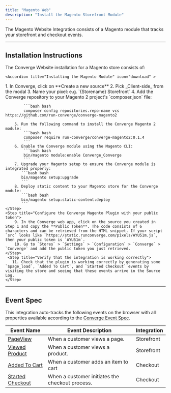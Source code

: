 ```yaml
---
title: "Magento Web"
description: "Install the Magento Storefront Module"
---
```


The Magento Website Integration consists of a Magento module that tracks your storefront and checkout events.

---

## Installation Instructions

The Converge Website installation for a Magento store consists of:

  
  <AccordionGroup>

    <Accordion title="Installing the Magento Module" icon="download" >

  <Steps>
    <Step title="Create a new Client Source in Converge">
      1. In Converge, click on **Create a new source**
        2. Pick _Client-side_ from the modal
        3. Name your pixel: e.g. `{Storename} Storefront`
    </Step>
    <Step title="Install the Magento Plugin">
        4. Add the Converge repository to your Magento 2 project's `composer.json` file:

            ```bash bash
            composer config repositories.repo-name vcs https://github.com/run-converge/converge-magento2
            ```
        5. Run the following command to install the Converge Magento 2 module:
            ```bash bash
            composer require run-converge/converge-magento2:0.1.4
            ```
        6. Enable the Converge module using the Magento CLI:
            ```bash bash
            bin/magento module:enable Converge_Converge
            ```
        7. Upgrade your Magento setup to ensure the Converge module is integrated properly:
           ```bash bash
           bin/magento setup:upgrade
           ```
        8. Deploy static content to your Magento store for the Converge module:
           ```bash bash
           bin/magento setup:static-content:deploy
           ```
    </Step>
    <Step title="Configure the Converge Magento Plugin with your public token">
        9. In the Converge web app, click on the source you created in Step 1 and copy the **Public Token**. The code consists of 6 characters and can be retrieved from the HTML snippet. If your script `src` looks like `https://static.runconverge.com/pixels/AYU51m.js`, then your public token is `AYU51m`.
        10. Go to `Stores` > `Settings` > `Configuration` > `Converge` > `Converge` and add the public token you just retrieved.  
    </Step>
     <Step title="Verify that the integration is working correctly">
       11. Check that the plugin is working correctly by generating some `$page_load`, `Added To Cart`, and `Started Checkout` events by visiting the store and seeing that these events arrive in the Source Log.
    </Step>
</Steps>
   </Accordion >
   </AccordionGroup>
    
---

## Event Spec

This integration auto-tracks the following events on the browser with all properties available according to the [Converge Event Spec](/sources/converge-spec).

| Event Name                                                  | Event Description                               | Integration |
| ----------------------------------------------------------- | ----------------------------------------------- | ----------- |
| [PageView](/sources/converge-spec#page-view)                | When a customer views a page.                   | Storefront  |
| [Viewed Product](/sources/converge-spec#viewed-product)     | When a customer views a product.                | Storefront  |
| [Added To Cart](/sources/converge-spec#added-to-cart)       | When a customer adds an item to cart            | Checkout    |
| [Started Checkout](/sources/converge-spec#started-checkout) | When a customer initiates the checkout process. | Checkout    |









